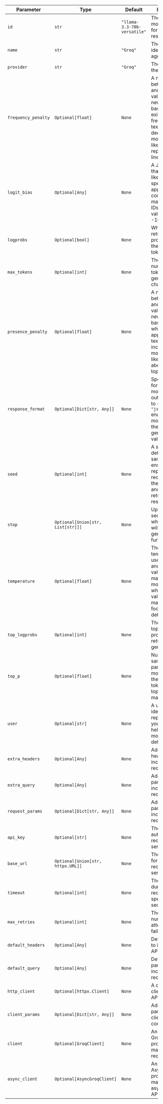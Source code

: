 | Parameter           | Type                              | Default                     | Description                                                                                                                                                                                  |
| ------------------- | --------------------------------- | --------------------------- | -------------------------------------------------------------------------------------------------------------------------------------------------------------------------------------------- |
| `id`                | `str`                             | `"llama-3.3-70b-versatile"` | The specific model ID used for generating responses.                                                                                                                                         |
| `name`              | `str`                             | `"Groq"`                    | The name identifier for the agent.                                                                                                                                                           |
| `provider`          | `str`                             | `"Groq"`                    | The provider of the model.                                                                                                                                                                   |
| `frequency_penalty` | `Optional[float]`                 | `None`                      | A number between -2.0 and 2.0. Positive values penalize new tokens based on their existing frequency in the text so far, decreasing the model's likelihood to repeat the same line verbatim. |
| `logit_bias`        | `Optional[Any]`                   | `None`                      | A JSON object that modifies the likelihood of specified tokens appearing in the completion by mapping token IDs to bias values between -100 and 100.                                         |
| `logprobs`          | `Optional[bool]`                  | `None`                      | Whether to return log probabilities of the output tokens.                                                                                                                                    |
| `max_tokens`        | `Optional[int]`                   | `None`                      | The maximum number of tokens to generate in the chat completion.                                                                                                                             |
| `presence_penalty`  | `Optional[float]`                 | `None`                      | A number between -2.0 and 2.0. Positive values penalize new tokens based on whether they appear in the text so far, increasing the model's likelihood to talk about new topics.              |
| `response_format`   | `Optional[Dict[str, Any]]`        | `None`                      | Specifies the format that the model must output. Setting to `{ "type": "json_object" }` enables JSON mode, ensuring the message generated is valid JSON.                                     |
| `seed`              | `Optional[int]`                   | `None`                      | A seed value for deterministic sampling, ensuring repeated requests with the same seed and parameters return the same result.                                                                |
| `stop`              | `Optional[Union[str, List[str]]]` | `None`                      | Up to 4 sequences where the API will stop generating further tokens.                                                                                                                         |
| `temperature`       | `Optional[float]`                 | `None`                      | The sampling temperature to use, between 0 and 2. Higher values like 0.8 make the output more random, while lower values like 0.2 make it more focused and deterministic.                    |
| `top_logprobs`      | `Optional[int]`                   | `None`                      | The number of top log probabilities to return for each generated token.                                                                                                                      |
| `top_p`             | `Optional[float]`                 | `None`                      | Nucleus sampling parameter. The model considers the results of the tokens with top_p probability mass.                                                                                       |
| `user`              | `Optional[str]`                   | `None`                      | A unique identifier representing your end-user, helping to monitor and detect abuse.                                                                                                         |
| `extra_headers`     | `Optional[Any]`                   | `None`                      | Additional headers to include in API requests.                                                                                                                                               |
| `extra_query`       | `Optional[Any]`                   | `None`                      | Additional query parameters to include in API requests.                                                                                                                                      |
| `request_params`    | `Optional[Dict[str, Any]]`        | `None`                      | Additional parameters to include in the request.                                                                                                                                             |
| `api_key`           | `Optional[str]`                   | `None`                      | The API key for authenticating requests to the service.                                                                                                                                      |
| `base_url`          | `Optional[Union[str, httpx.URL]]` | `None`                      | The base URL for making API requests to the service.                                                                                                                                         |
| `timeout`           | `Optional[int]`                   | `None`                      | The timeout duration for requests, specified in seconds.                                                                                                                                     |
| `max_retries`       | `Optional[int]`                   | `None`                      | The maximum number of retry attempts for failed requests.                                                                                                                                    |
| `default_headers`   | `Optional[Any]`                   | `None`                      | Default headers to include in all API requests.                                                                                                                                              |
| `default_query`     | `Optional[Any]`                   | `None`                      | Default query parameters to include in all API requests.                                                                                                                                     |
| `http_client`       | `Optional[httpx.Client]`          | `None`                      | A custom HTTP client for making API requests.                                                                                                                                                |
| `client_params`     | `Optional[Dict[str, Any]]`        | `None`                      | Additional parameters for client configuration.                                                                                                                                              |
| `client`            | `Optional[GroqClient]`            | `None`                      | An instance of GroqClient provided for making API requests.                                                                                                                                  |
| `async_client`      | `Optional[AsyncGroqClient]`       | `None`                      | An instance of AsyncGroqClient provided for making asynchronous API requests.                                                                                                                |
